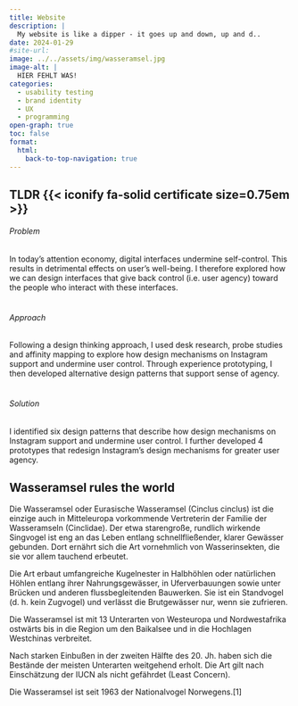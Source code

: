 ```yaml
---
title: Website
description: |
  My website is like a dipper - it goes up and down, up and d..
date: 2024-01-29
#site-url:
image: ../../assets/img/wasseramsel.jpg
image-alt: |
  HIER FEHLT WAS!
categories:
  - usability testing
  - brand identity
  - UX
  - programming
open-graph: true
toc: false
format:
  html:
    back-to-top-navigation: true
---
```


::: {.callout-caution collapse="false" .column-body-outset}
## TLDR {{< iconify fa-solid certificate size=0.75em >}} 

###### Problem
In today's attention economy, digital interfaces [undermine self-control]{.highlight}. This results in detrimental effects on user's well-being. I therefore explored how we can design interfaces that give back control (i.e. user agency) toward the people who interact with these interfaces. <br><br>

###### Approach
Following a design thinking approach, I used [desk research]{.highlight}, [probe studies]{.highlight} and [affinity mapping]{.highlight} to explore how design mechanisms on Instagram support and undermine user control. Through [experience prototyping]{.highlight}, I then developed alternative design patterns that support sense of agency.<br><br>


###### Solution

I identified six design patterns that describe how design mechanisms on Instagram support and undermine user control. I further developed [4 prototypes]{.highlight} that redesign Instagram's design mechanisms for greater user agency.

:::


## Wasseramsel rules the world

Die Wasseramsel oder Eurasische Wasseramsel (Cinclus cinclus) ist die einzige auch in Mitteleuropa vorkommende Vertreterin der Familie der Wasseramseln (Cinclidae). Der etwa starengroße, rundlich wirkende Singvogel ist eng an das Leben entlang schnellfließender, klarer Gewässer gebunden. Dort ernährt sich die Art vornehmlich von Wasserinsekten, die sie vor allem tauchend erbeutet.

Die Art erbaut umfangreiche Kugelnester in Halbhöhlen oder natürlichen Höhlen entlang ihrer Nahrungsgewässer, in Uferverbauungen sowie unter Brücken und anderen flussbegleitenden Bauwerken. Sie ist ein Standvogel (d. h. kein Zugvogel) und verlässt die Brutgewässer nur, wenn sie zufrieren.

Die Wasseramsel ist mit 13 Unterarten von Westeuropa und Nordwestafrika ostwärts bis in die Region um den Baikalsee und in die Hochlagen Westchinas verbreitet.

Nach starken Einbußen in der zweiten Hälfte des 20. Jh. haben sich die Bestände der meisten Unterarten weitgehend erholt. Die Art gilt nach Einschätzung der IUCN als nicht gefährdet (Least Concern).

Die Wasseramsel ist seit 1963 der Nationalvogel Norwegens.[1]